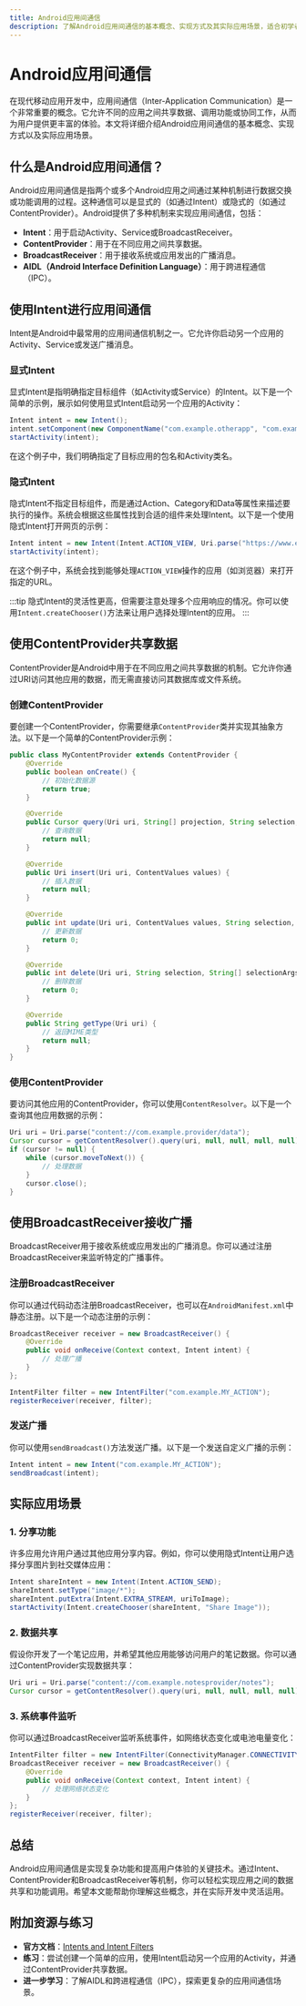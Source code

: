 ```yaml
---
title: Android应用间通信
description: 了解Android应用间通信的基本概念、实现方式及其实际应用场景，适合初学者学习。
---
```


# Android应用间通信

在现代移动应用开发中，应用间通信（Inter-Application Communication）是一个非常重要的概念。它允许不同的应用之间共享数据、调用功能或协同工作，从而为用户提供更丰富的体验。本文将详细介绍Android应用间通信的基本概念、实现方式以及实际应用场景。

## 什么是Android应用间通信？

Android应用间通信是指两个或多个Android应用之间通过某种机制进行数据交换或功能调用的过程。这种通信可以是显式的（如通过Intent）或隐式的（如通过ContentProvider）。Android提供了多种机制来实现应用间通信，包括：

- **Intent**：用于启动Activity、Service或BroadcastReceiver。
- **ContentProvider**：用于在不同应用之间共享数据。
- **BroadcastReceiver**：用于接收系统或应用发出的广播消息。
- **AIDL（Android Interface Definition Language）**：用于跨进程通信（IPC）。

## 使用Intent进行应用间通信

Intent是Android中最常用的应用间通信机制之一。它允许你启动另一个应用的Activity、Service或发送广播消息。

### 显式Intent

显式Intent是指明确指定目标组件（如Activity或Service）的Intent。以下是一个简单的示例，展示如何使用显式Intent启动另一个应用的Activity：

```java
Intent intent = new Intent();
intent.setComponent(new ComponentName("com.example.otherapp", "com.example.otherapp.MainActivity"));
startActivity(intent);
```

在这个例子中，我们明确指定了目标应用的包名和Activity类名。

### 隐式Intent

隐式Intent不指定目标组件，而是通过Action、Category和Data等属性来描述要执行的操作。系统会根据这些属性找到合适的组件来处理Intent。以下是一个使用隐式Intent打开网页的示例：

```java
Intent intent = new Intent(Intent.ACTION_VIEW, Uri.parse("https://www.example.com"));
startActivity(intent);
```

在这个例子中，系统会找到能够处理`ACTION_VIEW`操作的应用（如浏览器）来打开指定的URL。

:::tip
隐式Intent的灵活性更高，但需要注意处理多个应用响应的情况。你可以使用`Intent.createChooser()`方法来让用户选择处理Intent的应用。
:::

## 使用ContentProvider共享数据

ContentProvider是Android中用于在不同应用之间共享数据的机制。它允许你通过URI访问其他应用的数据，而无需直接访问其数据库或文件系统。

### 创建ContentProvider

要创建一个ContentProvider，你需要继承`ContentProvider`类并实现其抽象方法。以下是一个简单的ContentProvider示例：

```java
public class MyContentProvider extends ContentProvider {
    @Override
    public boolean onCreate() {
        // 初始化数据源
        return true;
    }

    @Override
    public Cursor query(Uri uri, String[] projection, String selection, String[] selectionArgs, String sortOrder) {
        // 查询数据
        return null;
    }

    @Override
    public Uri insert(Uri uri, ContentValues values) {
        // 插入数据
        return null;
    }

    @Override
    public int update(Uri uri, ContentValues values, String selection, String[] selectionArgs) {
        // 更新数据
        return 0;
    }

    @Override
    public int delete(Uri uri, String selection, String[] selectionArgs) {
        // 删除数据
        return 0;
    }

    @Override
    public String getType(Uri uri) {
        // 返回MIME类型
        return null;
    }
}
```

### 使用ContentProvider

要访问其他应用的ContentProvider，你可以使用`ContentResolver`。以下是一个查询其他应用数据的示例：

```java
Uri uri = Uri.parse("content://com.example.provider/data");
Cursor cursor = getContentResolver().query(uri, null, null, null, null);
if (cursor != null) {
    while (cursor.moveToNext()) {
        // 处理数据
    }
    cursor.close();
}
```

## 使用BroadcastReceiver接收广播

BroadcastReceiver用于接收系统或应用发出的广播消息。你可以通过注册BroadcastReceiver来监听特定的广播事件。

### 注册BroadcastReceiver

你可以通过代码动态注册BroadcastReceiver，也可以在`AndroidManifest.xml`中静态注册。以下是一个动态注册的示例：

```java
BroadcastReceiver receiver = new BroadcastReceiver() {
    @Override
    public void onReceive(Context context, Intent intent) {
        // 处理广播
    }
};

IntentFilter filter = new IntentFilter("com.example.MY_ACTION");
registerReceiver(receiver, filter);
```

### 发送广播

你可以使用`sendBroadcast()`方法发送广播。以下是一个发送自定义广播的示例：

```java
Intent intent = new Intent("com.example.MY_ACTION");
sendBroadcast(intent);
```

## 实际应用场景

### 1. 分享功能

许多应用允许用户通过其他应用分享内容。例如，你可以使用隐式Intent让用户选择分享图片到社交媒体应用：

```java
Intent shareIntent = new Intent(Intent.ACTION_SEND);
shareIntent.setType("image/*");
shareIntent.putExtra(Intent.EXTRA_STREAM, uriToImage);
startActivity(Intent.createChooser(shareIntent, "Share Image"));
```

### 2. 数据共享

假设你开发了一个笔记应用，并希望其他应用能够访问用户的笔记数据。你可以通过ContentProvider实现数据共享：

```java
Uri uri = Uri.parse("content://com.example.notesprovider/notes");
Cursor cursor = getContentResolver().query(uri, null, null, null, null);
```

### 3. 系统事件监听

你可以通过BroadcastReceiver监听系统事件，如网络状态变化或电池电量变化：

```java
IntentFilter filter = new IntentFilter(ConnectivityManager.CONNECTIVITY_ACTION);
BroadcastReceiver receiver = new BroadcastReceiver() {
    @Override
    public void onReceive(Context context, Intent intent) {
        // 处理网络状态变化
    }
};
registerReceiver(receiver, filter);
```

## 总结

Android应用间通信是实现复杂功能和提高用户体验的关键技术。通过Intent、ContentProvider和BroadcastReceiver等机制，你可以轻松实现应用之间的数据共享和功能调用。希望本文能帮助你理解这些概念，并在实际开发中灵活运用。

## 附加资源与练习

- **官方文档**：[Intents and Intent Filters](https://developer.android.com/guide/components/intents-filters)
- **练习**：尝试创建一个简单的应用，使用Intent启动另一个应用的Activity，并通过ContentProvider共享数据。
- **进一步学习**：了解AIDL和跨进程通信（IPC），探索更复杂的应用间通信场景。